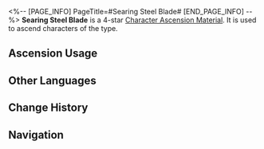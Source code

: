 <%-- [PAGE_INFO]
PageTitle=#Searing Steel Blade#
[END_PAGE_INFO] --%>
{{Item Infobox
|id          = 110412
|image       = Item Searing Steel Blade.png
|type        = Character Ascension Material
|invCategory = Upgrade Materials
|rarity      = 4
|effect      = 
|description = The broken blade of a Searing Prowler. Can be used for the Ascension of Fire-Type characters.
|source1     = [[Stagnant Shadow: Great Mine]]
|source2     = [[Stagnant Shadow (Great Mine)]]
|source3     = [[Omni-Synthesizer]] &mdash; Material Exchange
}}
{{Description|The Silvermane Guards would host contests where the winner must take a body part from a monster and bring it back within a set time limit. This broken blade must have been a trophy of one such contest.<br /><br />''"I saw it with my own eyes. Captain Gepard smashed that thing's hot steel blade with one blow of his fist, then held it with his bare hands and plunged it into the belly of that cold fatty, warming its heart."''}}
'''Searing Steel Blade''' is a 4-star [[Character Ascension Material]]. It is used to ascend characters of the {{Color|undefined|link=1}} type.

==Ascension Usage==
{{Ascension Usage}}

==Other Languages==
{{Other Languages
|en   = Searing Steel Blade
|zhs  = 过热钢刃
|zht  = 過熱鋼刃
|ja   = 灼熱の鋼刃
|ko   = 과열된 강철 칼날
|es   = Hoja de acero sobrecalentado
|fr   = Lame en acier brûlant
|ru   = Раскалённое лезвие
|th   = Searing Steel Blade
|vi   = Lưỡi Kiếm Quá Nhiệt
|de   = Glühende Klinge
|id   = Searing Steel Blade
|pt   = Lâmina de Aço Flamejante
}}

==Change History==
{{Change History|1.0}}

==Navigation==
{{Upgrade Material Navbox}}